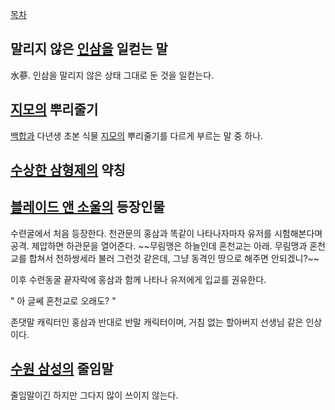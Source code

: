 [[목차]]
== 말리지 않은 [[인삼]]을 일컫는 말 ==
水蔘.
인삼을 말리지 않은 상태 그대로 둔 것을 일컫는다.

== [[지모]]의 뿌리줄기 ==
[[백합]]과 다년생 초본 식물 [[지모]]의 뿌리줄기를 다르게 부르는 말 중 하나.

== [[수상한 삼형제]]의 약칭 ==

== [[블레이드 앤 소울]]의 등장인물 ==
수련굴에서 처음 등장한다. 천관문의 홍삼과 똑같이 나타나자마자 유저를 시험해본다며 공격. 제압하면 하관문을 열어준다. ~~무림맹은 하늘인데 혼천교는 아래. 무림맹과 혼천교를 합쳐서 천하쌍세라 불러 그런것 같은데, 그냥 동격인 땅으로 해주면 안되겠니?~~

이후 수련동굴 끝자락에 홍삼과 함께 나타나 유저에게 입교를 권유한다.

" 아 글쎄 혼천교로 오래도? "

존댓말 캐릭터인 홍삼과 반대로 반말 캐릭터이며, 거침 없는 할아버지 선생님 같은 인상이다.

== [[수원 삼성]]의 줄임말 ==
줄임말이긴 하지만 그다지 많이 쓰이지 않는다.

